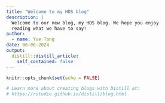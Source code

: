 ```yaml
---
title: "Welcome to my HDS blog"
description: |
  Welcome to our new blog, my HDS blog. We hope you enjoy 
  reading what we have to say!
author:
  - name: Yue Tang
date: 06-06-2024
output:
  distill::distill_article:
    self_contained: false
---
```


```r
knitr::opts_chunk$set(echo = FALSE)

# Learn more about creating blogs with Distill at:
# https://rstudio.github.io/distill/blog.html

```



